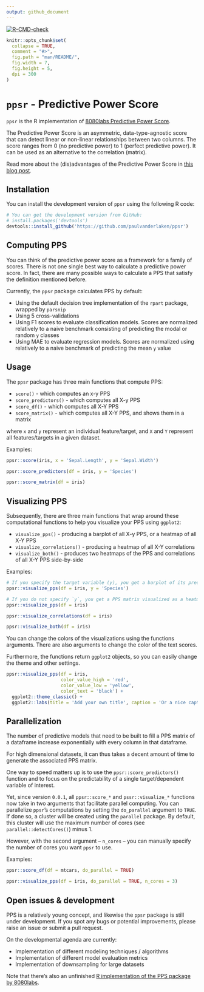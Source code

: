```yaml
---
output: github_document
---
```


<!-- README.md is generated from README.Rmd. Please edit that file -->

<!-- badges: start -->
[![R-CMD-check](https://github.com/paulvanderlaken/ppsr/workflows/R-CMD-check/badge.svg)](https://github.com/paulvanderlaken/ppsr/actions)
 <!-- badges: end -->

```r
knitr::opts_chunk$set(
  collapse = TRUE,
  comment = "#>",
  fig.path = "man/README/",
  fig.width = 7,
  fig.height = 5, 
  dpi = 300
)
```

# `ppsr` - Predictive Power Score

`ppsr` is the R implementation of [8080labs Predictive Power Score](https://github.com/8080labs/ppscore).

The Predictive Power Score is an asymmetric, data-type-agnostic score that can 
detect linear or non-linear relationships between two columns. 
The score ranges from 0 (no predictive power) to 1 (perfect predictive power). 
It can be used as an alternative to the correlation (matrix).

Read more about the (dis)advantages of the Predictive Power Score in [this blog post](https://towardsdatascience.com/rip-correlation-introducing-the-predictive-power-score-3d90808b9598).


## Installation
You can install the development version of `ppsr` using the following R code:
```r
# You can get the development version from GitHub:
# install.packages('devtools')
devtools::install_github('https://github.com/paulvanderlaken/ppsr')
```

## Computing PPS
You can think of the predictive power score as a framework for a family of scores.
There is not one single best way to calculate a predictive power score. 
In fact, there are many possible ways to calculate a PPS that satisfy the definition mentioned before. 

Currently, the `ppsr` package calculates PPS by default:

* Using the default decision tree implementation of the `rpart` package, wrapped by `parsnip`
* Using 5 cross-validations
* Using F1 scores to evaluate classification models. 
Scores are normalized relatively to a naive benchmark consisting of predicting the modal or random `y` classes
* Using MAE to evaluate regression models. 
Scores are normalized using relatively to a naive benchmark of predicting the mean `y` value


## Usage

The `ppsr` package has three main functions that compute PPS:

* `score()` - which computes an x-y PPS
* `score_predictors()` - which computes all X-y PPS
* `score_df()` - which computes all X-Y PPS
* `score_matrix()` - which computes all X-Y PPS, and shows them in a matrix

where `x` and `y` represent an individual feature/target, 
and `X` and `Y` represent all features/targets in a given dataset.

Examples:
```r
ppsr::score(iris, x = 'Sepal.Length', y = 'Sepal.Width')
```

```r
ppsr::score_predictors(df = iris, y = 'Species')
```

```r
ppsr::score_matrix(df = iris)
```



## Visualizing PPS
Subsequently, there are three main functions that wrap around these computational 
functions to help you visualize your PPS using `ggplot2`:

* `visualize_pps()` - producing a barplot of all X-y PPS, or a heatmap of all X-Y PPS
* `visualize_correlations()` - producing a heatmap of all X-Y correlations
* `visualize_both()` - produces two heatmaps of the PPS and correlations of all X-Y PPS side-by-side

Examples:
```r
# If you specify the target variable (y), you get a barplot of its predictors
ppsr::visualize_pps(df = iris, y = 'Species')
```

```r
# If you do not specify `y`, you get a PPS matrix visualized as a heatmap 
ppsr::visualize_pps(df = iris)
```

```r
ppsr::visualize_correlations(df = iris)
```

```r
ppsr::visualize_both(df = iris)
```

You can change the colors of the visualizations using the functions arguments.
There are also arguments to change the color of the text scores.

Furthermore, the functions return `ggplot2` objects, so you can easily change the theme and other settings.
```r
ppsr::visualize_pps(df = iris,
                    color_value_high = 'red', 
                    color_value_low = 'yellow',
                    color_text = 'black') +
  ggplot2::theme_classic() +
  ggplot2::labs(title = 'Add your own title', caption = 'Or a nice caption')
```


## Parallelization

The number of predictive models that need to be built to fill a PPS matrix of a dataframe increase exponentially with every column in that dataframe. 

For high dimensional datasets, it can thus takes a decent amount of time to generate the associated PPS matrix.

One way to speed matters up is to use the `ppsr::score_predictors()` function and to focus on the predictability of a single target/dependent variable of interest.

Yet, since version `0.0.1`, all `ppsr::score_*` and `pssr::visualize_*` functions now take in two arguments that facilitate parallel computing.
You can parallelize `ppsr`'s computations by setting the `do_parallel` argument to `TRUE`. If done so, a cluster will be created using the `parallel` package. By default, this cluster will use the maximum number of cores (see `parallel::detectCores()`) minus 1.

However, with the second argument -- `n_cores` -- you can manually specify the number of cores you want `ppsr` to use.

Examples:
```r
ppsr::score_df(df = mtcars, do_parallel = TRUE)
```

```r
ppsr::visualize_pps(df = iris, do_parallel = TRUE, n_cores = 3)
```



## Open issues & development
PPS is a relatively young concept, and likewise the `ppsr` package is still under development. 
If you spot any bugs or potential improvements, please raise an issue or submit a pull request. 

On the developmental agenda are currently:

* Implementation of different modeling techniques / algorithms
* Implementation of different model evaluation metrics
* Implementation of downsampling for large datasets


Note that there's also an unfinished [R implementation of the PPS package by 8080labs](https://github.com/8080labs/ppscoreR).
